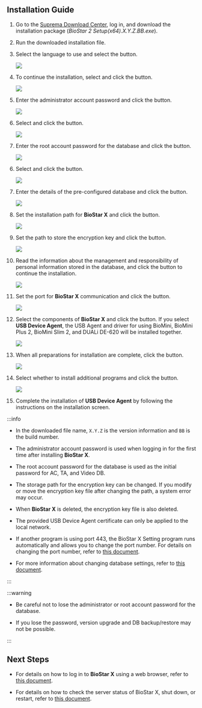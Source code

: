 ## Installation Guide

1. Go to the [Suprema Download Center](https://download.supremainc.com/), log in, and download the installation package (*BioStar 2 Setup(x64).X.Y.Z.BB.exe*).

1. Run the downloaded installation file.

1. Select the language to use and select the <Cmd code='biostar2.install.ok' className='bold'/> button.

    <Image src='/img/biostar2-install-select-language.png' />

1. To continue the installation, select <Cmd code='biostar2.install.agree' className='bold'/> and click the <Cmd code='biostar2.install.next' className='bold'/> button.

    <Image src='/img/biostar2-install-agree.png' />

1. Enter the administrator account password and click the <Cmd code='biostar2.install.next' className='bold'/> button.

    <Image src='/img/biostar2-install-input-admin-pw.png' />

<Include pages='tutorial-express-install'>

6. Select <Cmd code='biostar2.install.expressInstall' className='bold'/> and click the <Cmd code='biostar2.install.next' className='bold'/> button.

    <Image src='/img/biostar2-install-select-quick.png' />

7. Enter the root account password for the database and click the <Cmd code='biostar2.install.next' className='bold'/> button.

    <Image src='/img/biostar2-install-input-db-pw.png' />

</Include>

<Include pages='tutorial-custom-install'>

6. Select <Cmd code='biostar2.install.customInstall' className='bold'/> and click the <Cmd code='biostar2.install.next' className='bold'/> button.

    <Image src='/img/biostar2-install-select-custom.png' />

7. Enter the details of the pre-configured database and click the <Cmd code='biostar2.install.next' className='bold'/> button.

    <Image src='/img/biostar2-install-input-db-details.png' />

</Include>

8. Set the installation path for **BioStar X** and click the <Cmd code='biostar2.install.next' className='bold'/> button.

    <Image src='/img/biostar2-install-set-path.png' />

1. Set the path to store the encryption key and click the <Cmd code='biostar2.install.next' className='bold'/> button.

    <Image src='/img/biostar2-install-set-encrypt-path.png' />

1. Read the information about the management and responsibility of personal information stored in the database, and click the <Cmd code='biostar2.install.next' className='bold'/> button to continue the installation.

    <Image src='/img/biostar2-install-read-covenant.png' />

1. Set the port for **BioStar X** communication and click the <Cmd code='biostar2.install.next' className='bold'/> button.

    <Image src='/img/biostar2-install-set-port.png' />

1. Select the components of **BioStar X** and click the <Cmd code='biostar2.install.next' className='bold'/> button. If you select **USB Device Agent**, the USB Agent and driver for using BioMini, BioMini Plus 2, BioMini Slim 2, and DUALi DE-620 will be installed together.

    <Image src='/img/biostar2-install-additional.png' />

1. When all preparations for installation are complete, click the <Cmd code='biostar2.install.btnInstall' className='bold'/> button.

    <Image src='/img/biostar2-install-complete.png' />

1. Select whether to install additional programs and click the <Cmd code='biostar2.install.complete' className='bold'/> button.

    <Image src='/img/biostar2-install-additional-fin.png' />

1. Complete the installation of **USB Device Agent** by following the instructions on the installation screen.

:::info

* In the downloaded file name, `X.Y.Z` is the version information and `BB` is the build number.

* The administrator account password is used when logging in for the first time after installing **BioStar X**.

* The root account password for the database is used as the initial password for AC, TA, and Video DB.

* The storage path for the encryption key can be changed. If you modify or move the encryption key file after changing the path, a system error may occur.

* When **BioStar X** is deleted, the encryption key file is also deleted.

* The provided USB Device Agent certificate can only be applied to the local network.

* If another program is using port 443, the BioStar X Setting program runs automatically and allows you to change the port number. For details on changing the port number, refer to [this document](change-port).

* For more information about changing database settings, refer to [this document](change-db).

:::

:::warning

* Be careful not to lose the administrator or root account password for the database.

* If you lose the password, version upgrade and DB backup/restore may not be possible.

:::

## Next Steps

* For details on how to log in to **BioStar X** using a web browser, refer to [this document](tutorial-login).

* For details on how to check the server status of BioStar X, shut down, or restart, refer to [this document](manage-server).